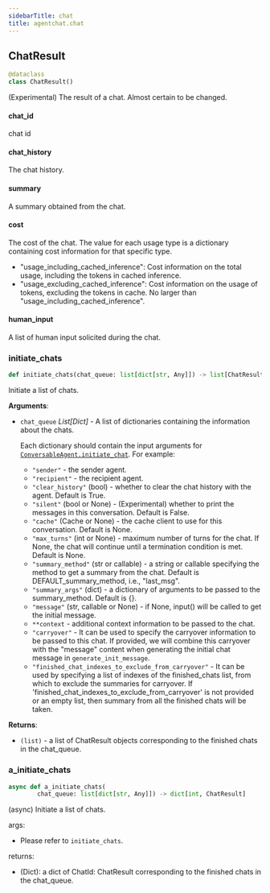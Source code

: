 ```yaml
---
sidebarTitle: chat
title: agentchat.chat
---
```


## ChatResult

```python
@dataclass
class ChatResult()
```

(Experimental) The result of a chat. Almost certain to be changed.

#### chat\_id

chat id

#### chat\_history

The chat history.

#### summary

A summary obtained from the chat.

#### cost

The cost of the chat.
The value for each usage type is a dictionary containing cost information for that specific type.
- "usage_including_cached_inference": Cost information on the total usage, including the tokens in cached inference.
- "usage_excluding_cached_inference": Cost information on the usage of tokens, excluding the tokens in cache. No larger than "usage_including_cached_inference".

#### human\_input

A list of human input solicited during the chat.

### initiate\_chats

```python
def initiate_chats(chat_queue: list[dict[str, Any]]) -> list[ChatResult]
```

Initiate a list of chats.

**Arguments**:

- `chat_queue` _List[Dict]_ - A list of dictionaries containing the information about the chats.
  
  Each dictionary should contain the input arguments for
  [`ConversableAgent.initiate_chat`](/docs/reference/agentchat/conversable_agent#initiate-chat).
  For example:
  - `"sender"` - the sender agent.
  - `"recipient"` - the recipient agent.
  - `"clear_history"` (bool) - whether to clear the chat history with the agent.
  Default is True.
  - `"silent"` (bool or None) - (Experimental) whether to print the messages in this
  conversation. Default is False.
  - `"cache"` (Cache or None) - the cache client to use for this conversation.
  Default is None.
  - `"max_turns"` (int or None) - maximum number of turns for the chat. If None, the chat
  will continue until a termination condition is met. Default is None.
  - `"summary_method"` (str or callable) - a string or callable specifying the method to get
  a summary from the chat. Default is DEFAULT_summary_method, i.e., "last_msg".
  - `"summary_args"` (dict) - a dictionary of arguments to be passed to the summary_method.
  Default is {}.
  - `"message"` (str, callable or None) - if None, input() will be called to get the
  initial message.
  - `**context` - additional context information to be passed to the chat.
  - `"carryover"` - It can be used to specify the carryover information to be passed
  to this chat. If provided, we will combine this carryover with the "message" content when
  generating the initial chat message in `generate_init_message`.
  - `"finished_chat_indexes_to_exclude_from_carryover"` - It can be used by specifying a list of indexes of the finished_chats list,
  from which to exclude the summaries for carryover. If 'finished_chat_indexes_to_exclude_from_carryover' is not provided or an empty list,
  then summary from all the finished chats will be taken.

**Returns**:

- `(list)` - a list of ChatResult objects corresponding to the finished chats in the chat_queue.

### a\_initiate\_chats

```python
async def a_initiate_chats(
        chat_queue: list[dict[str, Any]]) -> dict[int, ChatResult]
```

(async) Initiate a list of chats.

args:
- Please refer to `initiate_chats`.


returns:
- (Dict): a dict of ChatId: ChatResult corresponding to the finished chats in the chat_queue.

